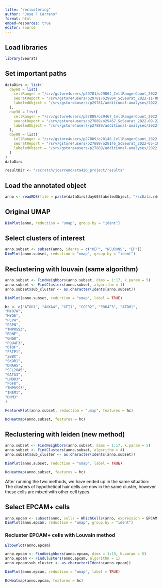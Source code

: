 ```yaml
---
title: "reclustering"
author: "Jose F Carreno"
format: html
embed-resources: true
editor: source
---
```


## Load libraries

```r
library(Seurat)
```

## Set important paths

```r
dataDirs <- list(
  day60 = list(
    cellRanger = "/srv/gstore4users/p29781/o29804_CellRangerCount_2022-11-04--11-20-44/day60oticdiff_Library_418886_1",
    seuratReport = "/srv/gstore4users/p29781/o29804_ScSeurat_2022-11-08--10-01-51/day60oticdiff_Library_418886_1_SCReport",
    labeledObject = "/srv/gstore4users/p29781/additional-analyses/2022-11-28-relabel-day60"
  ),
  day30 = list(
    cellRanger = "/srv/gstore4users/p27889/o29467_CellRangerCount_2022-09-16--09-26-33/day30oticvesicle_Library_412321",
    seuratReport = "/srv/gstore4users/p27889/o29467_ScSeurat_2022-09-22--15-04-32/day30oticvesicle_Library_412321_SCReport",
    labeledObject = "/srv/gstore4users/p27889/additional-analyses/2022-10-04-relabel-day30oticvesicle"
  ),
  day08 = list(
    cellRanger = "/srv/gstore4users/p27889/o28146_CellRangerCount_2022-07-11--09-59-01/placodeday8test1",
    seuratReport = "/srv/gstore4users/p27889/o28146_ScSeurat_2022-05-19--11-14-04/placodeday8test1_SCReport",
    labeledObject = "/srv/gstore4users/p27889/additional-analyses/2022-08-19-Seurat-relabeled"
  )
)
dataDirs

resultDir <- "/scratch/jcarreno/sta426_project/results"
```

## Load the annotated object

```r
anno <- readRDS(file = paste(dataDirs$day60$labeledObject, "/scData.rds",sep = ""))
```

## Original UMAP

```r
DimPlot(anno, reduction = "umap", group.by = "ident")
```

## Select clusters of interest

```r
anno.subset <- subset(anno, idents = c("OEP", "NEURONS", "EP"))
DimPlot(anno.subset, reduction = "umap", group.by = "ident")
```

## Reclustering with louvain (same algorithm)

```r
anno.subset <- FindNeighbors(anno.subset, dims = 1:17, k.param = 5)
anno.subset <- FindClusters(anno.subset, algorithm = 1)
anno.subset$sub_cluster <- as.character(Idents(anno.subset))
```


```r
DimPlot(anno.subset, reduction = "umap", label = TRUE)
```

```r
hc <- c("ATOH1", "ANXA4", "GFI1", "CCER2", "POU4F3", "ATOH1",
"MYO7A",
"MYO6",
"PCP4",
"ESPN",
"TMPRSS3",
"BDNF",
"GNG8",
"POU4F3",
"OTOF",
"FSIP1",
"ZBBX",
"SKOR1",
"DNAH5",
"SCL26A5",
"GATA3",
"LMOD3",
"FGF8",
"TMPRSS3",
"INSM1",
"DNM3"
)
```

```r
FeaturePlot(anno.subset, reduction = "umap", features = hc)
```

```r
DoHeatmap(anno.subset, features = hc)
```


## Reclustering with leiden (new method)

```r
anno.subset <- FindNeighbors(anno.subset, dims = 1:17, k.param = 5)
anno.subset <- FindClusters(anno.subset, algorithm = 4)
anno.subset$sub_cluster <- as.character(Idents(anno.subset))
```

```r
DimPlot(anno.subset, reduction = "umap", label = TRUE)
```

```r
DoHeatmap(anno.subset, features = hc)
```

After running the two methods, we have ended up in the same situation: The clusters of hypothetical hair cells are now in the same cluster, however these cells are mixed with other cell types.

## Select EPCAM+ cells


```r
anno.epcam <- subset(anno, cells = WhichCells(anno, expression = EPCAM > 1.5))
DimPlot(anno.epcam, reduction = "umap", group.by = "ident")
```

### Recluster EPCAM+ cells with Louvain method

```r
ElbowPlot(anno.epcam)
```

```r
anno.epcam <- FindNeighbors(anno.epcam, dims = 1:19, k.param = 5)
anno.epcam <- FindClusters(anno.epcam, algorithm = 1)
anno.epcam$sub_cluster <- as.character(Idents(anno.epcam))
```


```r
DimPlot(anno.epcam, reduction = "umap", label = TRUE)
```
```r
DoHeatmap(anno.epcam, features = hc)
```

```r

```

